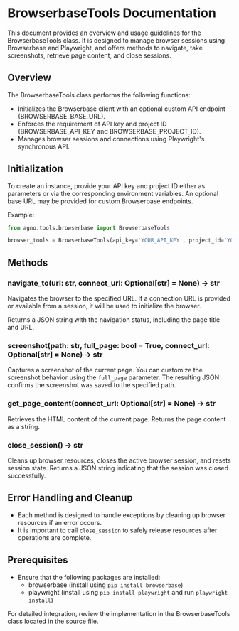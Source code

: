 # BrowserbaseTools Documentation

This document provides an overview and usage guidelines for the BrowserbaseTools class. It is designed to manage browser sessions using Browserbase and Playwright, and offers methods to navigate, take screenshots, retrieve page content, and close sessions.

## Overview

The BrowserbaseTools class performs the following functions:

- Initializes the Browserbase client with an optional custom API endpoint (BROWSERBASE_BASE_URL).
- Enforces the requirement of API key and project ID (BROWSERBASE_API_KEY and BROWSERBASE_PROJECT_ID).
- Manages browser sessions and connections using Playwright's synchronous API.

## Initialization

To create an instance, provide your API key and project ID either as parameters or via the corresponding environment variables. An optional base URL may be provided for custom Browserbase endpoints.

Example:

```python
from agno.tools.browserbase import BrowserbaseTools

browser_tools = BrowserbaseTools(api_key='YOUR_API_KEY', project_id='YOUR_PROJECT_ID')
```

## Methods

### navigate_to(url: str, connect_url: Optional[str] = None) -> str

Navigates the browser to the specified URL. If a connection URL is provided or available from a session, it will be used to initialize the browser.

Returns a JSON string with the navigation status, including the page title and URL.

### screenshot(path: str, full_page: bool = True, connect_url: Optional[str] = None) -> str

Captures a screenshot of the current page. You can customize the screenshot behavior using the `full_page` parameter. The resulting JSON confirms the screenshot was saved to the specified path.

### get_page_content(connect_url: Optional[str] = None) -> str

Retrieves the HTML content of the current page. Returns the page content as a string.

### close_session() -> str

Cleans up browser resources, closes the active browser session, and resets session state. Returns a JSON string indicating that the session was closed successfully.

## Error Handling and Cleanup

- Each method is designed to handle exceptions by cleaning up browser resources if an error occurs.
- It is important to call `close_session` to safely release resources after operations are complete.

## Prerequisites

- Ensure that the following packages are installed:
  - browserbase (install using `pip install browserbase`)
  - playwright (install using `pip install playwright` and run `playwright install`)

For detailed integration, review the implementation in the BrowserbaseTools class located in the source file.
